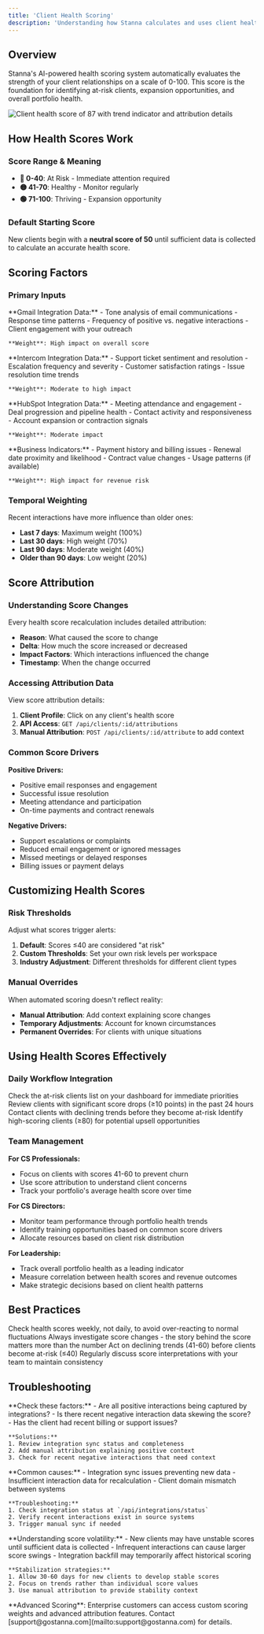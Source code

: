 ```yaml
---
title: 'Client Health Scoring'
description: 'Understanding how Stanna calculates and uses client health scores'
---
```


## Overview

Stanna's AI-powered health scoring system automatically evaluates the strength of your client relationships on a scale of 0-100. This score is the foundation for identifying at-risk clients, expansion opportunities, and overall portfolio health.

<Frame caption="Health score visualization in client dashboard">
  <img src="/images/health-score-snippet.svg" alt="Client health score of 87 with trend indicator and attribution details" />
</Frame>

## How Health Scores Work

### Score Range & Meaning
- **🔴 0-40**: At Risk - Immediate attention required
- **🟡 41-70**: Healthy - Monitor regularly  
- **🟢 71-100**: Thriving - Expansion opportunity

### Default Starting Score
New clients begin with a **neutral score of 50** until sufficient data is collected to calculate an accurate health score.

## Scoring Factors

### Primary Inputs

<AccordionGroup>
  <Accordion title="Email Sentiment Analysis" icon="envelope">
    **Gmail Integration Data:**
    - Tone analysis of email communications
    - Response time patterns
    - Frequency of positive vs. negative interactions
    - Client engagement with your outreach
    
    **Weight**: High impact on overall score
  </Accordion>
  
  <Accordion title="Support Interaction Patterns" icon="headset">
    **Intercom Integration Data:**
    - Support ticket sentiment and resolution
    - Escalation frequency and severity
    - Customer satisfaction ratings
    - Issue resolution time trends
    
    **Weight**: Moderate to high impact
  </Accordion>
  
  <Accordion title="CRM Activity Data" icon="database">
    **HubSpot Integration Data:**
    - Meeting attendance and engagement
    - Deal progression and pipeline health
    - Contact activity and responsiveness
    - Account expansion or contraction signals
    
    **Weight**: Moderate impact
  </Accordion>
  
  <Accordion title="Revenue & Contract Health" icon="dollar-sign">
    **Business Indicators:**
    - Payment history and billing issues
    - Renewal date proximity and likelihood
    - Contract value changes
    - Usage patterns (if available)
    
    **Weight**: High impact for revenue risk
  </Accordion>
</AccordionGroup>

### Temporal Weighting

Recent interactions have more influence than older ones:
- **Last 7 days**: Maximum weight (100%)
- **Last 30 days**: High weight (70%)
- **Last 90 days**: Moderate weight (40%)
- **Older than 90 days**: Low weight (20%)

## Score Attribution

### Understanding Score Changes

Every health score recalculation includes detailed attribution:
- **Reason**: What caused the score to change
- **Delta**: How much the score increased or decreased  
- **Impact Factors**: Which interactions influenced the change
- **Timestamp**: When the change occurred

### Accessing Attribution Data

View score attribution details:
1. **Client Profile**: Click on any client's health score
2. **API Access**: `GET /api/clients/:id/attributions`
3. **Manual Attribution**: `POST /api/clients/:id/attribute` to add context

### Common Score Drivers

**Positive Drivers:**
- Positive email responses and engagement
- Successful issue resolution
- Meeting attendance and participation
- On-time payments and contract renewals

**Negative Drivers:**
- Support escalations or complaints
- Reduced email engagement or ignored messages
- Missed meetings or delayed responses
- Billing issues or payment delays

## Customizing Health Scores

### Risk Thresholds

Adjust what scores trigger alerts:
1. **Default**: Scores ≤40 are considered "at risk"
2. **Custom Thresholds**: Set your own risk levels per workspace
3. **Industry Adjustment**: Different thresholds for different client types

### Manual Overrides

When automated scoring doesn't reflect reality:
- **Manual Attribution**: Add context explaining score changes
- **Temporary Adjustments**: Account for known circumstances
- **Permanent Overrides**: For clients with unique situations

## Using Health Scores Effectively

### Daily Workflow Integration

<Steps>
  <Step title="Morning Review">
    Check the at-risk clients list on your dashboard for immediate priorities
  </Step>
  
  <Step title="Score Change Alerts">
    Review clients with significant score drops (≥10 points) in the past 24 hours
  </Step>
  
  <Step title="Proactive Outreach">
    Contact clients with declining trends before they become at-risk
  </Step>
  
  <Step title="Expansion Identification">
    Identify high-scoring clients (≥80) for potential upsell opportunities
  </Step>
</Steps>

### Team Management

**For CS Professionals:**
- Focus on clients with scores 41-60 to prevent churn
- Use score attribution to understand client concerns
- Track your portfolio's average health score over time

**For CS Directors:**
- Monitor team performance through portfolio health trends
- Identify training opportunities based on common score drivers
- Allocate resources based on client risk distribution

**For Leadership:**
- Track overall portfolio health as a leading indicator
- Measure correlation between health scores and revenue outcomes
- Make strategic decisions based on client health patterns

## Best Practices

<CardGroup cols={2}>
  <Card title="Regular Monitoring" icon="eye">
    Check health scores weekly, not daily, to avoid over-reacting to normal fluctuations
  </Card>
  
  <Card title="Context is Key" icon="message-circle">
    Always investigate score changes - the story behind the score matters more than the number
  </Card>
  
  <Card title="Proactive Approach" icon="shield-check">
    Act on declining trends (41-60) before clients become at-risk (≤40)
  </Card>
  
  <Card title="Team Calibration" icon="users">
    Regularly discuss score interpretations with your team to maintain consistency
  </Card>
</CardGroup>

## Troubleshooting

<AccordionGroup>
  <Accordion title="Health score seems too low">
    **Check these factors:**
    - Are all positive interactions being captured by integrations?
    - Is there recent negative interaction data skewing the score?
    - Has the client had recent billing or support issues?
    
    **Solutions:**
    1. Review integration sync status and completeness
    2. Add manual attribution explaining positive context
    3. Check for recent negative interactions that need context
  </Accordion>
  
  <Accordion title="Health score not updating">
    **Common causes:**
    - Integration sync issues preventing new data
    - Insufficient interaction data for recalculation
    - Client domain mismatch between systems
    
    **Troubleshooting:**
    1. Check integration status at `/api/integrations/status`
    2. Verify recent interactions exist in source systems
    3. Trigger manual sync if needed
  </Accordion>
  
  <Accordion title="Score changes seem random">
    **Understanding score volatility:**
    - New clients may have unstable scores until sufficient data is collected
    - Infrequent interactions can cause larger score swings
    - Integration backfill may temporarily affect historical scoring
    
    **Stabilization strategies:**
    1. Allow 30-60 days for new clients to develop stable scores
    2. Focus on trends rather than individual score values
    3. Use manual attribution to provide stability context
  </Accordion>
</AccordionGroup>

<Info>
**Advanced Scoring**: Enterprise customers can access custom scoring weights and advanced attribution features. Contact [support@gostanna.com](mailto:support@gostanna.com) for details.
</Info>